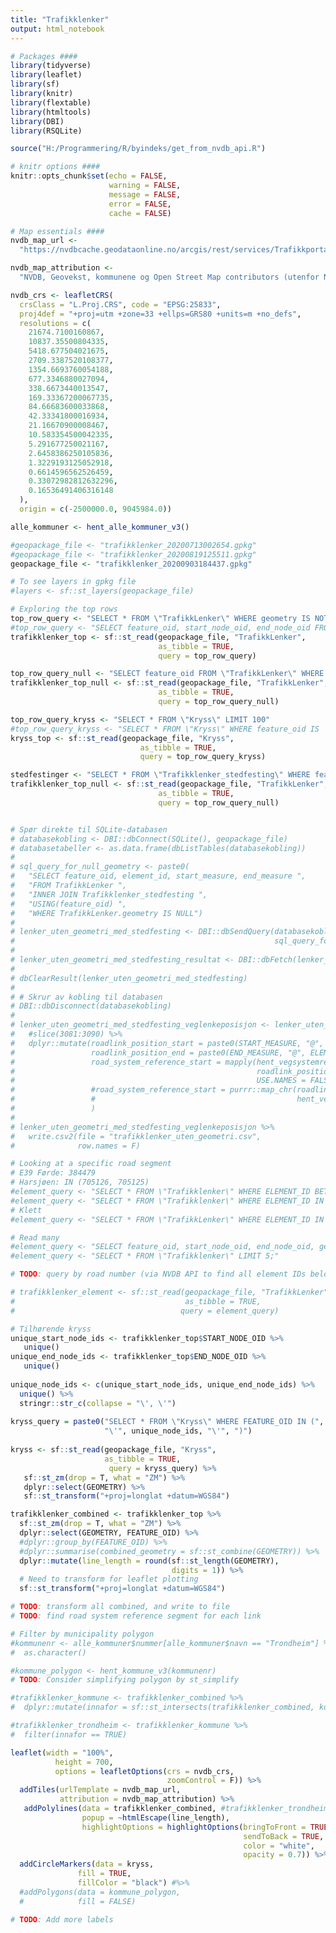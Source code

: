 ```yaml
---
title: "Trafikklenker"
output: html_notebook
---
```


```r
# Packages ####
library(tidyverse)
library(leaflet)
library(sf)
library(knitr)
library(flextable)
library(htmltools)
library(DBI)
library(RSQLite)

source("H:/Programmering/R/byindeks/get_from_nvdb_api.R")

# knitr options ####
knitr::opts_chunk$set(echo = FALSE,
                      warning = FALSE,
                      message = FALSE,
                      error = FALSE,
                      cache = FALSE)

# Map essentials ####
nvdb_map_url <-
  "https://nvdbcache.geodataonline.no/arcgis/rest/services/Trafikkportalen/GeocacheTrafikkJPG/MapServer/tile/{z}/{y}/{x}"

nvdb_map_attribution <-
  "NVDB, Geovekst, kommunene og Open Street Map contributors (utenfor Norge)"

nvdb_crs <- leafletCRS(
  crsClass = "L.Proj.CRS", code = "EPSG:25833",
  proj4def = "+proj=utm +zone=33 +ellps=GRS80 +units=m +no_defs",
  resolutions = c(
    21674.7100160867,
    10837.35500804335,
    5418.677504021675,
    2709.3387520108377,
    1354.6693760054188,
    677.3346880027094,
    338.6673440013547,
    169.33367200067735,
    84.66683600033868,
    42.33341800016934,
    21.16670900008467,
    10.583354500042335,
    5.291677250021167,
    2.6458386250105836,
    1.3229193125052918,
    0.6614596562526459,
    0.33072982812632296,
    0.16536491406316148
  ),
  origin = c(-2500000.0, 9045984.0))

alle_kommuner <- hent_alle_kommuner_v3()
```

```r
#geopackage_file <- "trafikklenker_20200713002654.gpkg"
#geopackage_file <- "trafikklenker_20200819125511.gpkg"
geopackage_file <- "trafikklenker_20200903184437.gpkg"

# To see layers in gpkg file
#layers <- sf::st_layers(geopackage_file)

# Exploring the top rows
top_row_query <- "SELECT * FROM \"TrafikkLenker\" WHERE geometry IS NOT NULL AND min_funksjonell_vegklasse IS 1 LIMIT 5000"
#top_row_query <- "SELECT feature_oid, start_node_oid, end_node_oid FROM \"TrafikkLenker\" WHERE geometry IS NOT NULL LIMIT 15"
trafikklenker_top <- sf::st_read(geopackage_file, "TrafikkLenker",
                                 as_tibble = TRUE,
                                 query = top_row_query)

top_row_query_null <- "SELECT feature_oid FROM \"TrafikkLenker\" WHERE geometry IS NULL"
trafikklenker_top_null <- sf::st_read(geopackage_file, "TrafikkLenker",
                                 as_tibble = TRUE,
                                 query = top_row_query_null)

top_row_query_kryss <- "SELECT * FROM \"Kryss\" LIMIT 100"
#top_row_query_kryss <- "SELECT * FROM \"Kryss\" WHERE feature_oid IS '1108 F516 S1D1 m218 KD1' LIMIT 100"
kryss_top <- sf::st_read(geopackage_file, "Kryss",
                             as_tibble = TRUE,
                             query = top_row_query_kryss)

stedfestinger <- "SELECT * FROM \"Trafikklenker_stedfesting\" WHERE feature_oid IN ()"
trafikklenker_top_null <- sf::st_read(geopackage_file, "TrafikkLenker",
                                 as_tibble = TRUE,
                                 query = top_row_query_null)


# Spør direkte til SQLite-databasen
# databasekobling <- DBI::dbConnect(SQLite(), geopackage_file)
# databasetabeller <- as.data.frame(dbListTables(databasekobling))
# 
# sql_query_for_null_geometry <- paste0(
#   "SELECT feature_oid, element_id, start_measure, end_measure ",
#   "FROM TrafikkLenker ",
#   "INNER JOIN Trafikklenker_stedfesting ",
#   "USING(feature_oid) ",
#   "WHERE TrafikkLenker.geometry IS NULL")
# 
# lenker_uten_geometri_med_stedfesting <- DBI::dbSendQuery(databasekobling,
#                                                          sql_query_for_null_geometry)
# 
# lenker_uten_geometri_med_stedfesting_resultat <- DBI::dbFetch(lenker_uten_geometri_med_stedfesting)
# 
# dbClearResult(lenker_uten_geometri_med_stedfesting)
# 
# # Skrur av kobling til databasen
# DBI::dbDisconnect(databasekobling)
# 
# lenker_uten_geometri_med_stedfesting_veglenkeposisjon <- lenker_uten_geometri_med_stedfesting_resultat %>%
#   #slice(3081:3090) %>% 
#   dplyr::mutate(roadlink_position_start = paste0(START_MEASURE, "@", ELEMENT_ID),
#                 roadlink_position_end = paste0(END_MEASURE, "@", ELEMENT_ID),
#                 road_system_reference_start = mapply(hent_vegsystemreferanse, 
#                                                      roadlink_position_start,
#                                                      USE.NAMES = FALSE),
#                 #road_system_reference_start = purrr::map_chr(roadlink_position_start,
#                 #                                             hent_vegsystemreferanse)
#                 )
# 
# lenker_uten_geometri_med_stedfesting_veglenkeposisjon %>% 
#   write.csv2(file = "trafikklenker_uten_geometri.csv",
#              row.names = F)

# Looking at a specific road segment
# E39 Førde: 384479
# Harsjøen: IN (705126, 705125) 
#element_query <- "SELECT * FROM \"Trafikklenker\" WHERE ELEMENT_ID BETWEEN 705100 AND 705200"
#element_query <- "SELECT * FROM \"Trafikklenker\" WHERE ELEMENT_ID IN (705126, 705125, 705238, 705127)"
# Klett
#element_query <- "SELECT * FROM \"TrafikkLenker\" WHERE ELEMENT_ID IN (3112188, 3112207, 2997535, 2997537, 2997540, 2997539, 3112180, 3112181, 2997528, 2997531, 3112190, 3112189, 2997529, 3112179, 72241, 72242, 2801072)"

# Read many
#element_query <- "SELECT feature_oid, start_node_oid, end_node_oid, geometry FROM \"Trafikklenker\" LIMIT 50000;"
#element_query <- "SELECT * FROM \"Trafikklenker\" LIMIT 5;"

# TODO: query by road number (via NVDB API to find all element IDs belonging to road number)

# trafikklenker_element <- sf::st_read(geopackage_file, "TrafikkLenker",
#                                      as_tibble = TRUE,
#                                     query = element_query)
```

```r
# Tilhørende kryss
unique_start_node_ids <- trafikklenker_top$START_NODE_OID %>% 
   unique()
unique_end_node_ids <- trafikklenker_top$END_NODE_OID %>% 
   unique()
 
unique_node_ids <- c(unique_start_node_ids, unique_end_node_ids) %>% 
  unique() %>% 
  stringr::str_c(collapse = "\', \'")
 
kryss_query = paste0("SELECT * FROM \"Kryss\" WHERE FEATURE_OID IN (",
                     "\'", unique_node_ids, "\'", ")")
 
kryss <- sf::st_read(geopackage_file, "Kryss",
                     as_tibble = TRUE,
                      query = kryss_query) %>% 
   sf::st_zm(drop = T, what = "ZM") %>% 
   dplyr::select(GEOMETRY) %>% 
   sf::st_transform("+proj=longlat +datum=WGS84")
```



```r
trafikklenker_combined <- trafikklenker_top %>%
  sf::st_zm(drop = T, what = "ZM") %>% 
  dplyr::select(GEOMETRY, FEATURE_OID) %>% 
  #dplyr::group_by(FEATURE_OID) %>% 
  #dplyr::summarise(combined_geometry = sf::st_combine(GEOMETRY)) %>% 
  dplyr::mutate(line_length = round(sf::st_length(GEOMETRY),
                                    digits = 1)) %>% 
  # Need to transform for leaflet plotting
  sf::st_transform("+proj=longlat +datum=WGS84")

# TODO: transform all combined, and write to file
# TODO: find road system reference segment for each link

# Filter by municipality polygon
#kommunenr <- alle_kommuner$nummer[alle_kommuner$navn == "Trondheim"] %>% 
#  as.character()

#kommune_polygon <- hent_kommune_v3(kommunenr)
# TODO: Consider simplifying polygon by st_simplify

#trafikklenker_kommune <- trafikklenker_combined %>% 
#  dplyr::mutate(innafor = sf::st_intersects(trafikklenker_combined, kommune_polygon, sparse = FALSE))

#trafikklenker_trondheim <- trafikklenker_kommune %>% 
#  filter(innafor == TRUE)
```


```r
leaflet(width = "100%",
          height = 700,
          options = leafletOptions(crs = nvdb_crs,
                                   zoomControl = F)) %>%
  addTiles(urlTemplate = nvdb_map_url,
           attribution = nvdb_map_attribution) %>%
   addPolylines(data = trafikklenker_combined, #trafikklenker_trondheim,
                popup = ~htmlEscape(line_length),
                highlightOptions = highlightOptions(bringToFront = TRUE,
                                                    sendToBack = TRUE,
                                                    color = "white",
                                                    opacity = 0.7)) %>% 
  addCircleMarkers(data = kryss,
               fill = TRUE,
               fillColor = "black") #%>%
  #addPolygons(data = kommune_polygon,
  #            fill = FALSE)

# TODO: Add more labels
```
